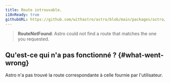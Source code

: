```yaml
---
title: Route introuvable.
i18nReady: true
githubURL: https://github.com/withastro/astro/blob/main/packages/astro/src/core/errors/errors-data.ts
---
```


> **RouteNotFound**: Astro could not find a route that matches the one you requested.

## Qu'est-ce qui n'a pas fonctionné ? \{#what-went-wrong\}
Astro n'a pas trouvé la route correspondante à celle fournie par l'utilisateur.



